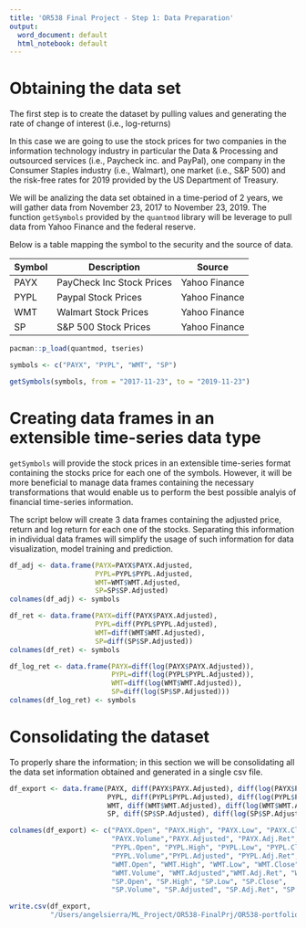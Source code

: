 ```yaml
---
title: 'OR538 Final Project - Step 1: Data Preparation'
output:
  word_document: default
  html_notebook: default
---
```


# Obtaining the data set

The first step is to create the dataset by pulling values and generating the rate of change of interest (i.e., log-returns)

In this case we are going to use the stock prices for two companies in the information technology industry in particular the Data & Processing and outsourced services (i.e., Paycheck inc. and PayPal), one company in the Consumer Staples industry (i.e., Walmart), one market (i.e., S&P 500) and the risk-free rates for 2019 provided by the US Department of Treasury.

We will be analizing the data set obtained in a time-period of 2 years, we will gather data from November 23, 2017 to November 23, 2019. The function `getSymbols` provided by the `quantmod` library will be leverage to pull data from Yahoo Finance and the federal reserve.

Below is a table mapping the symbol to the security and the source of data.

Symbol | Description | Source
- | - | -
PAYX | PayCheck Inc Stock Prices | Yahoo Finance
PYPL | Paypal Stock Prices | Yahoo Finance
WMT | Walmart Stock Prices | Yahoo Finance
SP | S&P 500 Stock Prices | Yahoo Finance

```r
pacman::p_load(quantmod, tseries)

symbols <- c("PAYX", "PYPL", "WMT", "SP")

getSymbols(symbols, from = "2017-11-23", to = "2019-11-23")
```

# Creating data frames in an extensible time-series data type

`getSymbols` will provide the stock prices in an extensible time-series format containing the stocks price for each one of the symbols. However, it will be more beneficial to manage data frames containing the necessary transformations that would enable us to perform the best possible analyis of financial time-series information.

The script below will create 3 data frames containing the adjusted price, return and log return for each one of the stocks. Separating this information in individual data frames will simplify the usage of such information for data visualization, model training and prediction.

```r
df_adj <- data.frame(PAYX=PAYX$PAYX.Adjusted,
                     PYPL=PYPL$PYPL.Adjusted,
                     WMT=WMT$WMT.Adjusted,
                     SP=SP$SP.Adjusted)
colnames(df_adj) <- symbols

df_ret <- data.frame(PAYX=diff(PAYX$PAYX.Adjusted),
                     PYPL=diff(PYPL$PYPL.Adjusted),
                     WMT=diff(WMT$WMT.Adjusted),
                     SP=diff(SP$SP.Adjusted))
colnames(df_ret) <- symbols

df_log_ret <- data.frame(PAYX=diff(log(PAYX$PAYX.Adjusted)),
                         PYPL=diff(log(PYPL$PYPL.Adjusted)),
                         WMT=diff(log(WMT$WMT.Adjusted)),
                         SP=diff(log(SP$SP.Adjusted)))
colnames(df_log_ret) <- symbols
```

# Consolidating the dataset

To properly share the information; in this section we will be consolidating all the data set information obtained and generated in a single csv file.

```r

df_export <- data.frame(PAYX, diff(PAYX$PAYX.Adjusted), diff(log(PAYX$PAYX.Adjusted)),
                        PYPL, diff(PYPL$PYPL.Adjusted), diff(log(PYPL$PYPL.Adjusted)),
                        WMT, diff(WMT$WMT.Adjusted), diff(log(WMT$WMT.Adjusted)),
                        SP, diff(SP$SP.Adjusted), diff(log(SP$SP.Adjusted)))

colnames(df_export) <- c("PAYX.Open", "PAYX.High", "PAYX.Low", "PAYX.Close", 
                         "PAYX.Volume","PAYX.Adjusted", "PAYX.Adj.Ret", "PAYX.Adj.Log.Ret",
                         "PYPL.Open", "PYPL.High", "PYPL.Low", "PYPL.Close",
                         "PYPL.Volume","PYPL.Adjusted", "PYPL.Adj.Ret", "PYPL.Adj.Log.Ret",
                         "WMT.Open", "WMT.High", "WMT.Low", "WMT.Close", 
                         "WMT.Volume", "WMT.Adjusted","WMT.Adj.Ret", "WMT.Adj.Log.Ret",
                         "SP.Open", "SP.High", "SP.Low", "SP.Close",
                         "SP.Volume", "SP.Adjusted", "SP.Adj.Ret", "SP.Adj.Log.Ret")

write.csv(df_export, 
          "/Users/angelsierra/ML_Project/OR538-FinalPrj/OR538-portfolio-securities.csv")
```

